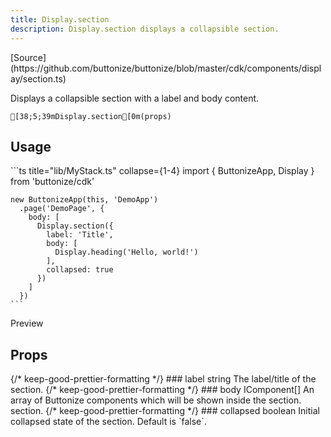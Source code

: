 ```yaml
---
title: Display.section
description: Display.section displays a collapsible section.
---
```




<FrameworkSelect>
	<FrameworkContent>
		<Fragment slot="cdk">
			[Source](https://github.com/buttonize/buttonize/blob/master/cdk/components/display/section.ts)
		</Fragment>
	</FrameworkContent>
</FrameworkSelect>

Displays a collapsible section with a label and body content.

```ansi frame="none"
[38;5;39mDisplay.section[0m(props)
```

## Usage

<FrameworkContent>
   <Fragment slot="cdk">
    ```ts title="lib/MyStack.ts" collapse={1-4}
    import { ButtonizeApp, Display } from 'buttonize/cdk'

    new ButtonizeApp(this, 'DemoApp')
      .page('DemoPage', {
        body: [
          Display.section({
            label: 'Title',
            body: [
              Display.heading('Hello, world!')
            ],
            collapsed: true
          })
        ]
      })
    ```

   </Fragment>
</FrameworkContent>
Preview
<ComponentDemo
  components={[
    {
      typeName: 'display.section',
      props: {
      label: 'Section Title',
      body: [
        {
          typeName: 'display.heading',
          props: {
            label: 'Hello, world!'
          }
        }
      ],
        collapsed: true,
      }
    }
  ]}
/>

## Props

<FrameworkContent>
	<Fragment slot="cdk">
		<PropDescription>
			<Fragment slot="title">
				{/* keep-good-prettier-formatting */}
				### label
			</Fragment>
			<PropMarker slot="markers" type="required" />
			<Fragment slot="type">string</Fragment>
			<Fragment slot="description">The label/title of the section.</Fragment>
		</PropDescription>
		<PropDescription>
			<Fragment slot="title">
				{/* keep-good-prettier-formatting */}
				### body
			</Fragment>
			<PropMarker slot="markers" type="required" />
			<Fragment slot="type">IComponent[]</Fragment>
			<Fragment slot="description">
				An array of Buttonize components which will be shown inside the section.
				section.
			</Fragment>
		</PropDescription>
		<PropDescription>
			<Fragment slot="title">
				{/* keep-good-prettier-formatting */}
				### collapsed
			</Fragment>
			<PropMarker slot="markers" type="optional" />
			<Fragment slot="type">boolean</Fragment>
			<Fragment slot="description">
				Initial collapsed state of the section. Default is `false`.
			</Fragment>
		</PropDescription>
		<SpacingProps />
		<SizingProps />
	</Fragment>
</FrameworkContent>
